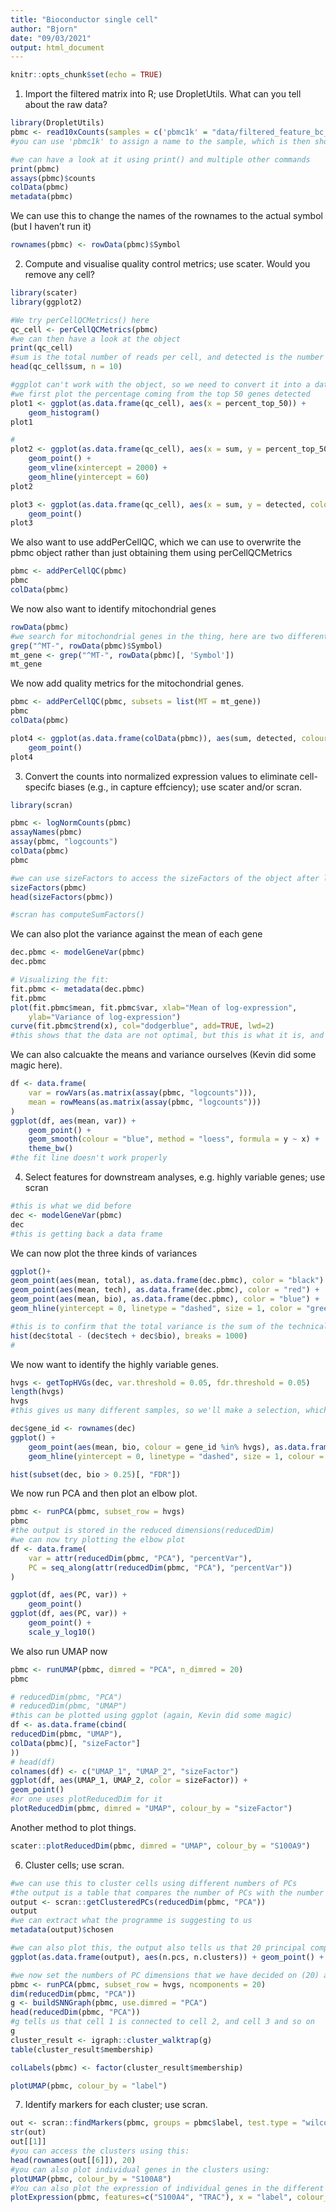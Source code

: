 ```yaml
---
title: "Bioconductor single cell"
author: "Bjorn"
date: "09/03/2021"
output: html_document
---
```


```r
knitr::opts_chunk$set(echo = TRUE)
```

1. Import the filtered matrix into R; use DropletUtils. What can you tell about the raw data?
```r
library(DropletUtils)
pbmc <- read10xCounts(samples = c('pbmc1k' = "data/filtered_feature_bc_matrix"))
#you can use 'pbmc1k' to assign a name to the sample, which is then shown in the table

#we can have a look at it using print() and multiple other commands
print(pbmc)
assays(pbmc)$counts
colData(pbmc)
metadata(pbmc)
```
We can use this to change the names of the rownames to the actual symbol (but I haven't run it)
```r
rownames(pbmc) <- rowData(pbmc)$Symbol
```

2. Compute and visualise quality control metrics; use scater. Would you remove any cell?
```r
library(scater)
library(ggplot2)

#We try perCellQCMetrics() here
qc_cell <- perCellQCMetrics(pbmc)
#we can then have a look at the object
print(qc_cell)
#sum is the total number of reads per cell, and detected is the number of individual genes detected
head(qc_cell$sum, n = 10)

```


```r
#ggplot can't work with the object, so we need to convert it into a dataframe, so it's happy
#we first plot the percentage coming from the top 50 genes detected
plot1 <- ggplot(as.data.frame(qc_cell), aes(x = percent_top_50)) +
    geom_histogram()
plot1

#
plot2 <- ggplot(as.data.frame(qc_cell), aes(x = sum, y = percent_top_50)) + 
    geom_point() +
    geom_vline(xintercept = 2000) +
    geom_hline(yintercept = 60)
plot2

plot3 <- ggplot(as.data.frame(qc_cell), aes(x = sum, y = detected, colour = percent_top_50)) + 
    geom_point()
plot3


```
We also want to use addPerCellQC, which we can use to overwrite the pbmc object rather than just obtaining them using perCellQCMetrics
```r
pbmc <- addPerCellQC(pbmc)
pbmc
colData(pbmc)
```

We now also want to identify mitochondrial genes
```r
rowData(pbmc) 
#we search for mitochondrial genes in the thing, here are two different ways
grep("^MT-", rowData(pbmc)$Symbol)
mt_gene <- grep("^MT-", rowData(pbmc)[, 'Symbol'])
mt_gene
```

We now add quality metrics for the mitochondrial genes.
```r
pbmc <- addPerCellQC(pbmc, subsets = list(MT = mt_gene))
pbmc
colData(pbmc)

plot4 <- ggplot(as.data.frame(colData(pbmc)), aes(sum, detected, colour = subsets_MT_percent)) +
    geom_point()
plot4
```

3. Convert the counts into normalized expression values to eliminate cell-specifc biases (e.g., in capture
effciency); use scater and/or scran.
```r
library(scran)

pbmc <- logNormCounts(pbmc)
assayNames(pbmc)
assay(pbmc, "logcounts")
colData(pbmc)
pbmc

#we can use sizeFactors to access the sizeFactors of the object after logNormCounts
sizeFactors(pbmc)
head(sizeFactors(pbmc))

#scran has computeSumFactors()
```

We can also plot the variance against the mean of each gene
```r
dec.pbmc <- modelGeneVar(pbmc)
dec.pbmc

# Visualizing the fit:
fit.pbmc <- metadata(dec.pbmc)
fit.pbmc
plot(fit.pbmc$mean, fit.pbmc$var, xlab="Mean of log-expression",
    ylab="Variance of log-expression")
curve(fit.pbmc$trend(x), col="dodgerblue", add=TRUE, lwd=2)
#this shows that the data are not optimal, but this is what it is, and we'll continue working with it as it is
```
We can also calcuakte the means and variance ourselves (Kevin did some magic here).
```r
df <- data.frame(
    var = rowVars(as.matrix(assay(pbmc, "logcounts"))),
    mean = rowMeans(as.matrix(assay(pbmc, "logcounts")))
)
ggplot(df, aes(mean, var)) +
    geom_point() +
    geom_smooth(colour = "blue", method = "loess", formula = y ~ x) +
    theme_bw()
#the fit line doesn't work properly
```
4. Select features for downstream analyses, e.g. highly variable genes; use scran
```r
#this is what we did before
dec <- modelGeneVar(pbmc)
dec
#this is getting back a data frame
```
We can now plot the three kinds of variances
```r
ggplot()+
geom_point(aes(mean, total), as.data.frame(dec.pbmc), color = "black") +
geom_point(aes(mean, tech), as.data.frame(dec.pbmc), color = "red") +
geom_point(aes(mean, bio), as.data.frame(dec.pbmc), color = "blue") +
geom_hline(yintercept = 0, linetype = "dashed", size = 1, color = "green")

#this is to confirm that the total variance is the sum of the technical and biological variance
hist(dec$total - (dec$tech + dec$bio), breaks = 1000)
#
```
We now want to identify the highly variable genes.
```r
hvgs <- getTopHVGs(dec, var.threshold = 0.05, fdr.threshold = 0.05)
length(hvgs)
hvgs
#this gives us many different samples, so we'll make a selection, which we can specify in above getTopHVGs() command


```

```r
dec$gene_id <- rownames(dec)
ggplot() +
    geom_point(aes(mean, bio, colour = gene_id %in% hvgs), as.data.frame(dec)) +
    geom_hline(yintercept = 0, linetype = "dashed", size = 1, colour = "green")
```

```r
hist(subset(dec, bio > 0.25)[, "FDR"])
```

We now run PCA and then plot an elbow plot.
```r
pbmc <- runPCA(pbmc, subset_row = hvgs)
pbmc
#the output is stored in the reduced dimensions(reducedDim)
#we can now try plotting the elbow plot
df <- data.frame(
    var = attr(reducedDim(pbmc, "PCA"), "percentVar"),
    PC = seq_along(attr(reducedDim(pbmc, "PCA"), "percentVar"))
)

ggplot(df, aes(PC, var)) +
    geom_point()
ggplot(df, aes(PC, var)) +
    geom_point() +
    scale_y_log10() 
```

We also run UMAP now
```r
pbmc <- runUMAP(pbmc, dimred = "PCA", n_dimred = 20)
pbmc
```


```r
# reducedDim(pbmc, "PCA")
# reducedDim(pbmc, "UMAP")
#this can be plotted using ggplot (again, Kevin did some magic)
df <- as.data.frame(cbind(
reducedDim(pbmc, "UMAP"),
colData(pbmc)[, "sizeFactor"]
))
# head(df)
colnames(df) <- c("UMAP_1", "UMAP_2", "sizeFactor")
ggplot(df, aes(UMAP_1, UMAP_2, color = sizeFactor)) +
geom_point()
#or one uses plotReducedDim for it
plotReducedDim(pbmc, dimred = "UMAP", colour_by = "sizeFactor")
```
Another method to plot things.
```r
scater::plotReducedDim(pbmc, dimred = "UMAP", colour_by = "S100A9")
```

6. Cluster cells; use scran.
```r

#we can use this to cluster cells using different numbers of PCs
#the output is a table that compares the number of PCs with the number of clusters
output <- scran::getClusteredPCs(reducedDim(pbmc, "PCA"))
output
#we can extract what the programme is suggesting to us
metadata(output)$chosen

#we can also plot this, the output also tells us that 20 principal components are optimal
ggplot(as.data.frame(output), aes(n.pcs, n.clusters)) + geom_point() + geom_line()

#we now set the numbers of PC dimensions that we have decided on (20) and then build the graph
pbmc <- runPCA(pbmc, subset_row = hvgs, ncomponents = 20)
dim(reducedDim(pbmc, "PCA"))
g <- buildSNNGraph(pbmc, use.dimred = "PCA")
head(reducedDim(pbmc, "PCA"))
#g tells us that cell 1 is connected to cell 2, and cell 3 and so on
g
cluster_result <- igraph::cluster_walktrap(g)
table(cluster_result$membership)

colLabels(pbmc) <- factor(cluster_result$membership)

plotUMAP(pbmc, colour_by = "label")
```
7. Identify markers for each cluster; use scran.
```r
out <- scran::findMarkers(pbmc, groups = pbmc$label, test.type = "wilcox")
str(out)
out[[1]]
#you can access the clusters using this:
head(rownames(out[[6]]), 20)
#you can also plot individual genes in the clusters using:
plotUMAP(pbmc, colour_by = "S100A8")
#You can also plot the expression of individual genes in the different clusters
plotExpression(pbmc, features=c("S100A4", "TRAC"), x = "label", colour_by = "label")
```

